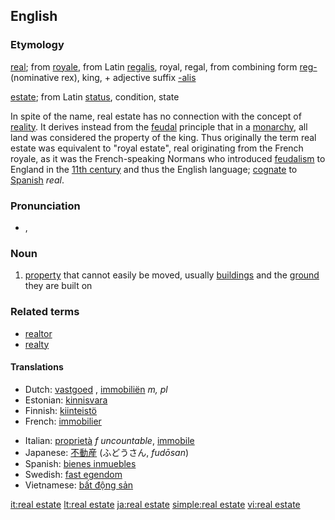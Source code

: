 {{wikipedia}}
==English==

===Etymology===
[[real]]; from {{F.}} [[royale]], from Latin [[regalis]], royal, regal, from combining form [[reg-]] (nominative rex), king, + adjective suffix [[-alis]]

[[estate]]; from Latin [[status]], condition, state

In spite of the name, real estate has no connection with the concept of [[reality]]. It derives instead from the [[feudal]] principle that in a [[monarchy]], all land was considered the property of the king. Thus originally the term real estate was equivalent to "royal estate", real originating from the French royale, as it was the French-speaking Normans who introduced [[feudalism]] to England in the [[11th century]] and thus the English language; [[cognate]] to [[Spanish]] ''real''.

===Pronunciation===
*{{AHD|/rēl' əstāt"/}}, {{IPA|/ˈriːl əˌsteɪt/}}

===Noun===
{{en-noun|-}}

# [[property]] that cannot easily be moved, usually [[building]]s and the [[ground]] they are built on

===Related terms===
*[[realtor]]
*[[realty]]

====Translations====
{{rfc-level|Translations at L4+ not in L3 POS section (AutoFormat would have corrected level of Related terms)}}
{{trans-top|property that cannot easily be moved}}
*Dutch: [[vastgoed]] {{n}}, [[immobiliën]] ''m, pl''
*Estonian: [[kinnisvara]]
*Finnish: [[kiinteistö]]
*French: [[immobilier]] {{m}}
{{trans-mid}}
*Italian: [[proprietà]] ''f uncountable'', [[immobile]] {{m}}
*Japanese: [[不動産]] (ふどうさん, ''fudōsan'')
*Spanish: [[bienes inmuebles]] {{mpl}}
*Swedish: [[fast egendom]] {{c}}
*Vietnamese: [[bất động sản]]
{{trans-bottom}}

[[it:real estate]]
[[lt:real estate]]
[[ja:real estate]]
[[simple:real estate]]
[[vi:real estate]]